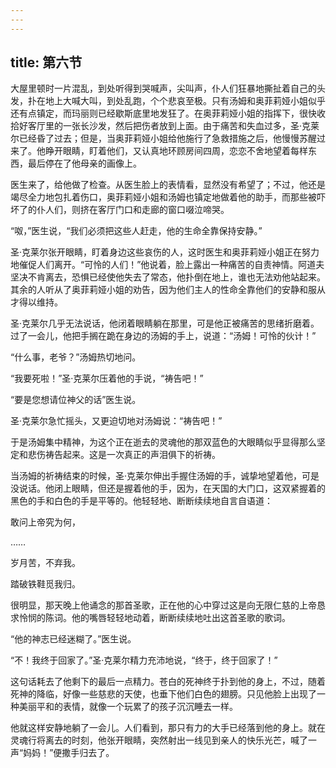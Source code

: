 ```yaml
---
---
---
```

title: 第六节
---




大屋里顿时一片混乱，到处听得到哭喊声，尖叫声，仆人们狂暴地撕扯着自己的头发，扑在地上大喊大叫，到处乱跑，个个悲哀至极。只有汤姆和奥菲莉娅小姐似乎还有点镇定，而玛丽则已经歇斯底里地发狂了。在奥菲莉娅小姐的指挥下，很快收拾好客厅里的一张长沙发，然后把伤者放到上面。由于痛苦和失血过多，圣·克莱尔已经昏了过去；但是，当奥菲莉娅小姐给他施行了急救措施之后，他慢慢苏醒过来了。他睁开眼睛，盯着他们，又认真地环顾房间四周，恋恋不舍地望着每样东西，最后停在了他母亲的画像上。

医生来了，给他做了检查。从医生脸上的表情看，显然没有希望了；不过，他还是竭尽全力地包扎着伤口，奥菲莉娅小姐和汤姆也镇定地做着他的助手，而那些被吓坏了的仆人们，则挤在客厅门口和走廊的窗口啜泣啼哭。

“呶，”医生说，“我们必须把这些人赶走，他的生命全靠保持安静。”

圣·克莱尔张开眼睛，盯着身边这些哀伤的人，这时医生和奥菲莉娅小姐正在努力地催促人们离开。“可怜的人们！”他说着，脸上露出一种痛苦的自责神情。阿道夫坚决不肯离去，恐惧已经使他失去了常态，他扑倒在地上，谁也无法劝他站起来。其余的人听从了奥菲莉娅小姐的劝告，因为他们主人的性命全靠他们的安静和服从才得以维持。

圣·克莱尔几乎无法说话，他闭着眼睛躺在那里，可是他正被痛苦的思绪折磨着。过了一会儿，他把手搁在跪在身边的汤姆的手上，说道：“汤姆！可怜的伙计！”

“什么事，老爷？”汤姆热切地问。

“我要死啦！”圣·克莱尔压着他的手说，“祷告吧！”

“要是您想请位神父的话”医生说。

圣·克莱尔急忙摇头，又更迫切地对汤姆说：“祷告吧！”

于是汤姆集中精神，为这个正在逝去的灵魂他的那双蓝色的大眼睛似乎显得那么坚定和悲伤祷告起来。这是一次真正的声泪俱下的祈祷。

当汤姆的祈祷结束的时候，圣·克莱尔伸出手握住汤姆的手，诚挚地望着他，可是没说话。他闭上眼睛，但还是握着他的手，因为，在天国的大门口，这双紧握着的黑色的手和白色的手是平等的。他轻轻地、断断续续地自言自语道：

敢问上帝究为何，

……

岁月苦，不弃我。

踏破铁鞋觅我归。

很明显，那天晚上他诵念的那首圣歌，正在他的心中穿过这是向无限仁慈的上帝恳求怜悯的陈词。他的嘴唇轻轻地动着，断断续续地吐出这首圣歌的歌词。

“他的神志已经迷糊了。”医生说。

“不！我终于回家了。”圣·克莱尔精力充沛地说，“终于，终于回家了！”

这句话耗去了他剩下的最后一点精力。苍白的死神终于扑到他的身上，不过，随着死神的降临，好像一些慈悲的天使，也垂下他们白色的翅膀。只见他脸上出现了一种美丽平和的表情，就像一个玩累了的孩子沉沉睡去一样。

他就这样安静地躺了一会儿。人们看到，那只有力的大手已经落到他的身上。就在灵魂行将离去的时刻，他张开眼睛，突然射出一线见到亲人的快乐光芒，喊了一声“妈妈！”便撒手归去了。